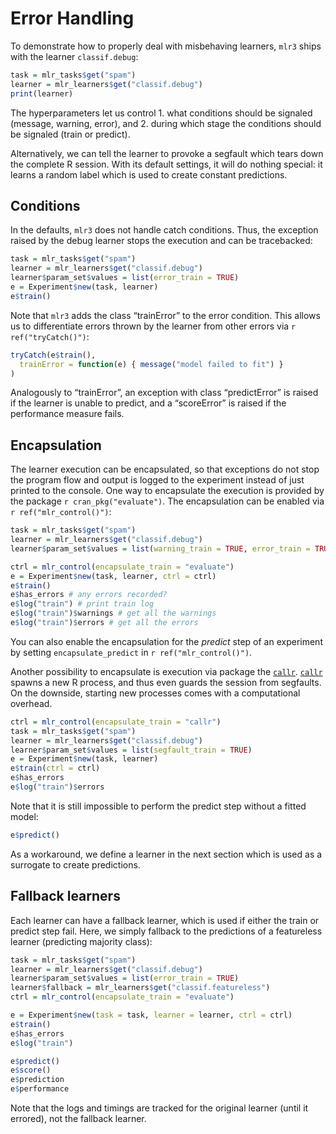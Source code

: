 # Error Handling {#error-handling}

To demonstrate how to properly deal with misbehaving learners, `mlr3` ships with the learner `classif.debug`:

```r
task = mlr_tasks$get("spam")
learner = mlr_learners$get("classif.debug")
print(learner)
```
The hyperparameters let us control
1. what conditions should be signaled (message, warning, error), and
2. during which stage the conditions should be signaled (train or predict).

Alternatively, we can tell the learner to provoke a segfault which tears down the complete R session.
With its default settings, it will do nothing special: it learns a random label which is used to create constant predictions.

## Conditions

In the defaults, `mlr3` does not handle catch conditions.
Thus, the exception raised by the debug learner stops the execution and can be tracebacked:

```r
task = mlr_tasks$get("spam")
learner = mlr_learners$get("classif.debug")
learner$param_set$values = list(error_train = TRUE)
e = Experiment$new(task, learner)
e$train()
```

Note that `mlr3` adds the class "trainError" to the error condition.
This allows us to differentiate errors thrown by the learner from other errors via `r ref("tryCatch()")`:
```r
tryCatch(e$train(),
  trainError = function(e) { message("model failed to fit") }
)
```
Analogously to "trainError", an exception with class "predictError" is raised if the learner is unable to predict,
and a "scoreError" is raised if the performance measure fails.


## Encapsulation

The learner execution can be encapsulated, so that exceptions do not stop the program flow and output is logged to the experiment instead of just printed to the console.
One way to encapsulate the execution is provided by the package `r cran_pkg("evaluate")`.
The encapsulation can be enabled via `r ref("mlr_control()")`:
```r
task = mlr_tasks$get("spam")
learner = mlr_learners$get("classif.debug")
learner$param_set$values = list(warning_train = TRUE, error_train = TRUE)

ctrl = mlr_control(encapsulate_train = "evaluate")
e = Experiment$new(task, learner, ctrl = ctrl)
e$train()
e$has_errors # any errors recorded?
e$log("train") # print train log
e$log("train")$warnings # get all the warnings
e$log("train")$errors # get all the errors
```
You can also enable the encapsulation for the *predict* step of an experiment by setting `encapsulate_predict` in `r ref("mlr_control()")`.

Another possibility to encapsulate is execution via package the [`callr`](https://cran.r-project.org/package=callr).
[`callr`](https://cran.r-project.org/package=callr) spawns a new R process, and thus even guards the session from segfaults.
On the downside, starting new processes comes with a computational overhead.

```r
ctrl = mlr_control(encapsulate_train = "callr")
task = mlr_tasks$get("spam")
learner = mlr_learners$get("classif.debug")
learner$param_set$values = list(segfault_train = TRUE)
e = Experiment$new(task, learner)
e$train(ctrl = ctrl)
e$has_errors
e$log("train")$errors
```

Note that it is still impossible to perform the predict step without a fitted model:
```r
e$predict()
```

As a workaround, we define a learner in the next section which is used as a surrogate to create predictions.


## Fallback learners

Each learner can have a fallback learner, which is used if either the train or predict step fail.
Here, we simply fallback to the predictions of a featureless learner (predicting majority class):

```r
task = mlr_tasks$get("spam")
learner = mlr_learners$get("classif.debug")
learner$param_set$values = list(error_train = TRUE)
learner$fallback = mlr_learners$get("classif.featureless")
ctrl = mlr_control(encapsulate_train = "evaluate")

e = Experiment$new(task = task, learner = learner, ctrl = ctrl)
e$train()
e$has_errors
e$log("train")

e$predict()
e$score()
e$prediction
e$performance
```

Note that the logs and timings are tracked for the original learner (until it errored), not the fallback learner.
